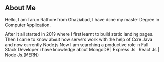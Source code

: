 ## About Me

Hello, I am Tarun Rathore from Ghaziabad, I have done my master Degree in Computer Application.

After It all started in 2019 where I first learnt to build static landing pages.
Then I came to know about how servers work with the help of Core Java and now currently Node.js
Now I am searching a productive role in Full Stack Developer i have knowledge about 
MongoDB | Express Js | React Js | Node Js.(MERN)